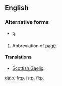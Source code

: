 {{also|Appendix:Variations of "p"}}
==English==

===Alternative forms===
* [[p]]

==={{abbreviation}}===
{{infl|en|abbreviation|g=''singular''|plural|pp.}}

# Abbreviation of [[page]].

====Translations====
{{trans-top|page}}
* [[Scottish Gaelic]]: {{t-|gd|td|xs=Scottish Gaelic}}
{{trans-mid}}
{{trans-bottom}}

[[da:p.]]
[[fr:p.]]
[[is:p.]]
[[fi:p.]]